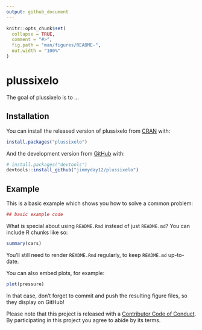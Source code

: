 ```yaml
---
output: github_document
---
```


<!-- README.md is generated from README.Rmd. Please edit that file -->

```r
knitr::opts_chunk$set(
  collapse = TRUE,
  comment = "#>",
  fig.path = "man/figures/README-",
  out.width = "100%"
)
```
# plussixelo

The goal of plussixelo is to ...

## Installation

You can install the released version of plussixelo from [CRAN](https://CRAN.R-project.org) with:

``` r
install.packages("plussixelo")
```

And the development version from [GitHub](https://github.com/) with:

``` r
# install.packages("devtools")
devtools::install_github("jimmyday12/plussixelo")
```
## Example

This is a basic example which shows you how to solve a common problem:

```r
## basic example code
```

What is special about using `README.Rmd` instead of just `README.md`? You can include R chunks like so:

```r
summary(cars)
```

You'll still need to render `README.Rmd` regularly, to keep `README.md` up-to-date.

You can also embed plots, for example:

```r
plot(pressure)
```

In that case, don't forget to commit and push the resulting figure files, so they display on GitHub!

Please note that this project is released with a [Contributor Code of Conduct](.github/CODE_OF_CONDUCT.md).
By participating in this project you agree to abide by its terms.

